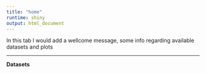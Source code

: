 ```yaml
---
title: "home"
runtime: shiny
output: html_document
---
```


In this tab I would add a wellcome message, some info regarding available datasets and  plots

****
**Datasets**  



